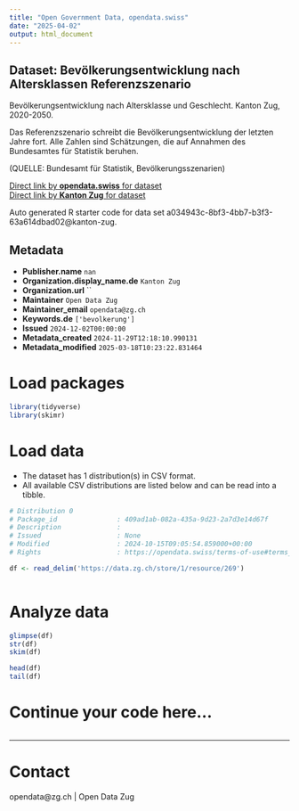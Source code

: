 ```yaml
---
title: "Open Government Data, opendata.swiss"
date: "2025-04-02"
output: html_document
---
```


## Dataset: Bevölkerungsentwicklung nach Altersklassen Referenzszenario

Bevölkerungsentwicklung nach Altersklasse und Geschlecht. Kanton Zug, 2020-2050.

Das Referenzszenario schreibt die Bevölkerungsentwicklung der letzten Jahre fort. Alle Zahlen sind Schätzungen, die auf Annahmen des Bundesamtes für Statistik beruhen.


(QUELLE: Bundesamt für Statistik, Bevölkerungsszenarien)

[Direct link by **opendata.swiss** for dataset](https://opendata.swiss/de/dataset/szenarien-der-zukunftigen-bevolkerungsentwicklung)<br>
[Direct link by **Kanton Zug** for dataset](https://www.zg.ch/behoerden/gesundheitsdirektion/statistikfachstelle/themen/01bevoelkerungszahlen/zukuenftige-bevoelkerungsentwicklung)

Auto generated R starter code for data set a034943c-8bf3-4bb7-b3f3-63a614dbad02@kanton-zug.

## Metadata

- **Publisher.name** `nan`
- **Organization.display_name.de** `Kanton Zug`
- **Organization.url** ``
- **Maintainer** `Open Data Zug`
- **Maintainer_email** `opendata@zg.ch`
- **Keywords.de** `['bevolkerung']`
- **Issued** `2024-12-02T00:00:00`
- **Metadata_created** `2024-11-29T12:18:10.990131`
- **Metadata_modified** `2025-03-18T10:23:22.831464`


# Load packages

```r

library(tidyverse)
library(skimr)

```

# Load data

-   The dataset has 1 distribution(s) in CSV format.
-   All available CSV distributions are listed below and can be read into a tibble.

```r

# Distribution 0
# Package_id               : 409ad1ab-082a-435a-9d23-2a7d3e14d67f
# Description              : 
# Issued                   : None
# Modified                 : 2024-10-15T09:05:54.859000+00:00
# Rights                   : https://opendata.swiss/terms-of-use#terms_open

df <- read_delim('https://data.zg.ch/store/1/resource/269')



```

# Analyze data

```r

glimpse(df)
str(df)
skim(df)

head(df)
tail(df)

```

# Continue your code here...

```r

```

------------------------------------------------------------------------

# Contact

opendata@zg.ch | Open Data Zug
